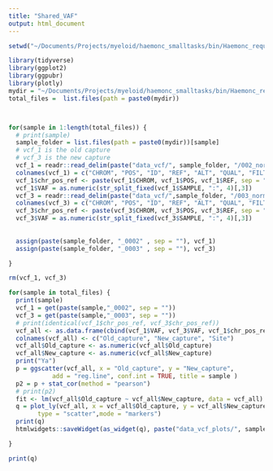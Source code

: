 ```yaml
---
title: "Shared_VAF"
output: html_document
---
```


```r
setwd("~/Documents/Projects/myeloid/haemonc_smalltasks/bin/Haemonc_requests/EBH-929")

library(tidyverse)
library(ggplot2)
library(ggpubr)
library(plotly)
mydir = "~/Documents/Projects/myeloid/haemonc_smalltasks/bin/Haemonc_requests/EBH-929/data_vcf"
total_files =  list.files(path = paste0(mydir))



for(sample in 1:length(total_files)) {
  # print(sample)
  sample_folder = list.files(path = paste0(mydir))[sample]
  # vcf_1 is the old capture
  # vcf_3 is the new capture
  vcf_1 = readr::read_delim(paste("data_vcf/", sample_folder, "/002_norm.vcf" , sep = ""), comment = '#', col_names = F, delim = "\t")
  colnames(vcf_1) = c("CHROM", "POS", "ID", "REF", "ALT", "QUAL", "FILTER", "INFO", "FORMAT", "SAMPLE")
  vcf_1$chr_pos_ref <- paste(vcf_1$CHROM, vcf_1$POS, vcf_1$REF, sep = "_")
  vcf_1$VAF = as.numeric(str_split_fixed(vcf_1$SAMPLE, ":", 4)[,3])
  vcf_3 = readr::read_delim(paste("data_vcf/",sample_folder, "/003_norm.vcf" , sep = ""), comment = '#', col_names = F, delim = "\t")
  colnames(vcf_3) = c("CHROM", "POS", "ID", "REF", "ALT", "QUAL", "FILTER", "INFO", "FORMAT", "SAMPLE")
  vcf_3$chr_pos_ref <- paste(vcf_3$CHROM, vcf_3$POS, vcf_3$REF, sep = "_")
  vcf_3$VAF = as.numeric(str_split_fixed(vcf_3$SAMPLE, ":", 4)[,3])
  
  
  assign(paste(sample_folder, "_0002" , sep = ""), vcf_1)
  assign(paste(sample_folder, "_0003" , sep = ""), vcf_3)

}

rm(vcf_1, vcf_3)
```


```r

for(sample in total_files) {
  print(sample)
  vcf_1 = get(paste(sample,"_0002", sep = ""))
  vcf_3 = get(paste(sample,"_0003", sep = ""))
  # print(identical(vcf_1$chr_pos_ref, vcf_3$chr_pos_ref))
  vcf_all <- as.data.frame(cbind(vcf_1$VAF, vcf_3$VAF, vcf_1$chr_pos_ref))
  colnames(vcf_all) <- c("Old_capture", "New_capture", "Site")
  vcf_all$Old_capture <- as.numeric(vcf_all$Old_capture)
  vcf_all$New_capture <- as.numeric(vcf_all$New_capture)
  print("Ya")
  p = ggscatter(vcf_all, x = "Old_capture", y = "New_capture",
            add = "reg.line", conf.int = TRUE, title = sample )
  p2 = p + stat_cor(method = "pearson")
  # print(p2)
  fit <- lm(vcf_all$Old_capture ~ vcf_all$New_capture, data = vcf_all)
  q = plot_ly(vcf_all, x = vcf_all$Old_capture, y = vcf_all$New_capture, text = paste("Site: ", vcf_all$Site),
        type = "scatter",mode = "markers") 
  print(q)
  htmlwidgets::saveWidget(as_widget(q), paste("data_vcf_plots/", sample, ".html",sep =""))

}

print(q)
```